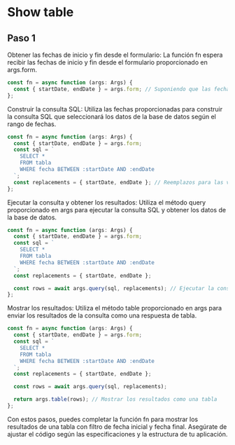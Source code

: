 # Show table

## Paso 1

Obtener las fechas de inicio y fin desde el formulario: La función fn espera recibir las fechas de inicio y fin desde el formulario proporcionado en args.form.

```ts
const fn = async function (args: Args) {
  const { startDate, endDate } = args.form; // Suponiendo que las fechas están en el objeto form
};
```

Construir la consulta SQL: Utiliza las fechas proporcionadas para construir la consulta SQL que seleccionará los datos de la base de datos según el rango de fechas.

```ts
const fn = async function (args: Args) {
  const { startDate, endDate } = args.form;
  const sql = `
    SELECT * 
    FROM tabla 
    WHERE fecha BETWEEN :startDate AND :endDate
  `;
  const replacements = { startDate, endDate }; // Reemplazos para las variables en la consulta
};
```

Ejecutar la consulta y obtener los resultados: Utiliza el método query proporcionado en args para ejecutar la consulta SQL y obtener los datos de la base de datos.

```ts
const fn = async function (args: Args) {
  const { startDate, endDate } = args.form;
  const sql = `
    SELECT * 
    FROM tabla 
    WHERE fecha BETWEEN :startDate AND :endDate
  `;
  const replacements = { startDate, endDate };

  const rows = await args.query(sql, replacements); // Ejecutar la consulta y obtener los resultados
};
```

Mostrar los resultados: Utiliza el método table proporcionado en args para enviar los resultados de la consulta como una respuesta de tabla.

```ts
const fn = async function (args: Args) {
  const { startDate, endDate } = args.form;
  const sql = `
    SELECT * 
    FROM tabla 
    WHERE fecha BETWEEN :startDate AND :endDate
  `;
  const replacements = { startDate, endDate };

  const rows = await args.query(sql, replacements);

  return args.table(rows); // Mostrar los resultados como una tabla
};
```

Con estos pasos, puedes completar la función fn para mostrar los resultados de una tabla con filtro de fecha inicial y fecha final. Asegúrate de ajustar el código según las especificaciones y la estructura de tu aplicación.
